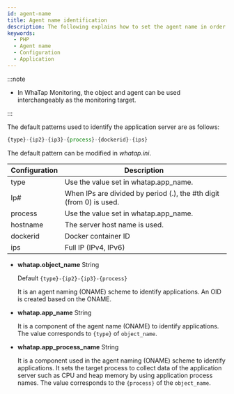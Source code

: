 ```yaml
---
id: agent-name
title: Agent name identification
description: The following explains how to set the agent name in order to identify the monitoring target.
keywords:
  - PHP
  - Agent name
  - Configuration
  - Application
---
```



<Apmnamedescription />


<Agentnamewarning />

:::note

- In WhaTap Monitoring, the object and agent can be used interchangeably as the monitoring target.

:::

The default patterns used to identify the application server are as follows:

```javascript title='object_name - default pattern'
{type}-{ip2}-{ip3}-{process}-{dockerid}-{ips}
```

The default pattern can be modified in _whatap.ini_.

| Configuration | Description                                                                                               |
| ------------- | --------------------------------------------------------------------------------------------------------- |
| type          | Use the value set in whatap.app_name.                                                                     |
| Ip#           | When IPs are divided by period (.), the #th digit (from 0) is used. |
| process       | Use the value set in whatap.app_name.                                                                     |
| hostname      | The server host name is used.                                                                             |
| dockerid      | Docker container ID                                                                                       |
| ips           | Full IP (IPv4, IPv6)                                                                   |

- **whatap.object_name** <span class='type'>String</span>

  Default `{type}-{ip2}-{ip3}-{process}`

  It is an agent naming (ONAME) scheme to identify applications. An OID is created based on the ONAME.  


<Phprestartwhatapservice />

- **whatap.app_name** <span class='type'>String</span>

  It is a component of the agent name (ONAME) to identify applications. The value corresponds to `{type}` of `object_name`.  

<Phprestartwhatapservice />

- **whatap.app_process_name** <span class='type'>String</span>

  It is a component used in the agent naming (ONAME) scheme to identify applications. It sets the target process to collect data of the application server such as CPU and heap memory by using application process names. The value corresponds to the `{process}` of the `object_name`.  

<Phprestartwhatapservice />
